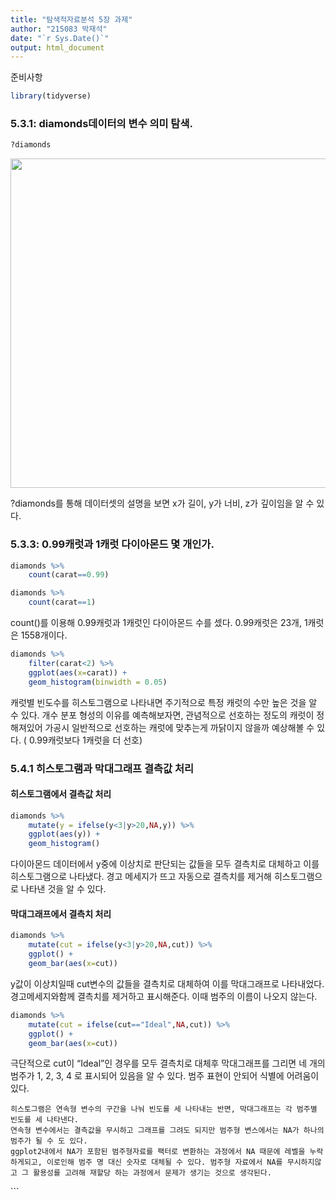 ```yaml
---
title: "탐색적자료분석 5장 과제"
author: "215083 박재석"
date: "`r Sys.Date()`"
output: html_document
---
```


준비사항

```r
library(tidyverse)

```

### 5.3.1: diamonds데이터의 변수 의미 탐색.

```r
?diamonds
```

![](diamonds.png){width="527"}

?diamonds를 통해 데이터셋의 설명을 보면 x가 길이, y가 너비, z가 깊이임을 알 수 있다.

### 5.3.3: 0.99캐럿과 1캐럿 다이아몬드 몇 개인가.

```r
diamonds %>% 
    count(carat==0.99)
```

```r
diamonds %>% 
    count(carat==1)
```

count()를 이용해 0.99캐럿과 1캐럿인 다이아몬드 수를 셌다. 0.99캐럿은 23개, 1캐럿은 1558개이다.

```r
diamonds %>% 
    filter(carat<2) %>% 
    ggplot(aes(x=carat)) +
    geom_histogram(binwidth = 0.05)
```

캐럿별 빈도수를 히스토그램으로 나타내면 주기적으로 특정 캐럿의 수만 높은 것을 알 수 있다. 개수 분포 형성의 이유를 예측해보자면, 관념적으로 선호하는 정도의 캐럿이 정해져있어 가공시 일반적으로 선호하는 캐럿에 맞추는게 까닭이지 않을까 예상해볼 수 있다. ( 0.99캐럿보다 1캐럿을 더 선호)

### 5.4.1 히스토그램과 막대그래프 결측값 처리

#### 히스토그램에서 결측값 처리

```r
diamonds %>% 
    mutate(y = ifelse(y<3|y>20,NA,y)) %>% 
    ggplot(aes(y)) +
    geom_histogram()
```

다이아몬드 데이터에서 y중에 이상치로 판단되는 값들을 모두 결측치로 대체하고 이를 히스토그램으로 나타냈다. 경고 메세지가 뜨고 자동으로 결측치를 제거해 히스토그램으로 나타낸 것을 알 수 있다.

#### 막대그래프에서 결측치 처리

```r
diamonds %>% 
    mutate(cut = ifelse(y<3|y>20,NA,cut)) %>% 
    ggplot() +
    geom_bar(aes(x=cut))
```

y값이 이상치일때 cut변수의 값들을 결측치로 대체하여 이를 막대그래프로 나타내었다. 경고메세지와함께 결측치를 제거하고 표시해준다. 이때 범주의 이름이 나오지 않는다.

```r
diamonds %>% 
    mutate(cut = ifelse(cut=="Ideal",NA,cut)) %>% 
    ggplot() +
    geom_bar(aes(x=cut))
```

극단적으로 cut이 "Ideal"인 경우를 모두 결측치로 대체후 막대그래프를 그리면 네 개의 범주가 1, 2, 3, 4 로 표시되어 있음을 알 수 있다. 범주 표현이 안되어 식별에 어려움이 있다.

```         
히스토그램은 연속형 변수의 구간을 나눠 빈도를 세 나타내는 반면, 막대그래프는 각 범주별 빈도를 세 나타낸다. 
연속형 변수에서는 결측값을 무시하고 그래프를 그려도 되지만 범주형 변스에서는 NA가 하나의 범주가 될 수 도 있다. 
ggplot2내에서 NA가 포함된 범주형자료를 팩터로 변환하는 과정에서 NA 때문에 레벨을 누락하게되고, 이로인해 범주 명 대신 숫자로 대체될 수 있다. 범주형 자료에서 NA를 무시하지않고 그 활용성를 고려해 재할당 하는 과정에서 문제가 생기는 것으로 생각된다.  
```

\`\`\`
